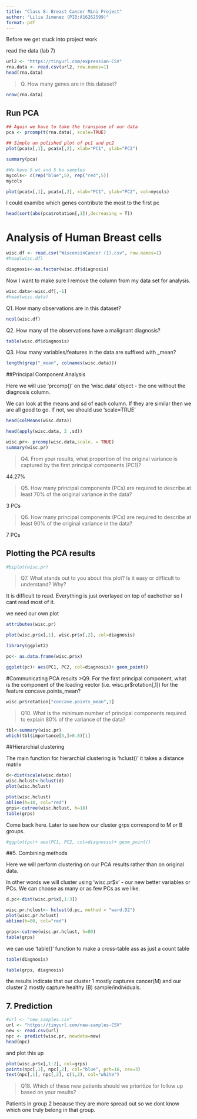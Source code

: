 ```yaml
---
title: "Class 8: Breast Cancer Mini Project"
author: "Lilia Jimenez (PID:A16262599)"
format: pdf
---
```


Before we get stuck into project work

read the data (lab 7)
```r
url2 <- "https://tinyurl.com/expression-CSV"
rna.data <- read.csv(url2, row.names=1)
head(rna.data)
```
>Q. How many genes are in this dataset?

```r
nrow(rna.data)
```


## Run PCA

```r
## Again we have to take the transpose of our data 
pca <- prcomp(t(rna.data), scale=TRUE)
 
## Simple un polished plot of pc1 and pc2
plot(pca$x[,1], pca$x[,2], xlab="PC1", ylab="PC2")
```

```r
summary(pca)
```


```r
#We have 5 wt and 5 ko samples
mycols<- c(rep("blue",5), rep("red",5))
mycols

plot(pca$x[,1], pca$x[,2], xlab="PC1", ylab="PC2", col=mycols)
```

I could examibe which genes contribute the most to the first pc

```r
head(sort(abs(pca$rotation[,1]),decreasing = T))
```

# Analysis of Human Breast cells

```r

wisc.df <- read.csv("WisconsinCancer (1).csv", row.names=1)
#head(wisc.df)

```
```r
diagnosis<-as.factor(wisc.df$diagnosis)
```

Now I want to make sure I remove the column from my data set for analysis.

```r
wisc.data<-wisc.df[,-1]
#head(wisc.data)
```

Q1. How many observations are in this dataset?

```r
ncol(wisc.df)
```

Q2. How many of the observations have a malignant diagnosis?

```r
table(wisc.df$diagnosis)
```

Q3. How many variables/features in the data are suffixed with _mean?

```r
length(grep("_mean", colnames(wisc.data)))

```


##Principal Component Analysis 

Here we will use 'prcomp()' on the 'wisc.data' object - the one without the diagnosis column. 

We can look at the means and sd of each column. If they are similar then we are all good to go. If not, we should use 'scale=TRUE'

```r
head(colMeans(wisc.data))
```

```r
head(apply(wisc.data, 2 ,sd))
```

```r
wisc.pr<- prcomp(wisc.data,scale. = TRUE)
summary(wisc.pr)
```

>Q4. From your results, what proportion of the original variance is captured by the first principal components (PC1)?

44.27%

>Q5. How many principal components (PCs) are required to describe at least 70% of the original variance in the data?

3 PCs

>Q6. How many principal components (PCs) are required to describe at least 90% of the original variance in the data?

7 PCs

## Plotting the PCA results

```r
#biplot(wisc.pr)
```

>Q7. What stands out to you about this plot? Is it easy or difficult to understand? Why?

It is difficult to read. Everything is just overlayed on top of eachother so I cant read most of it.


we need our own plot

```r
attributes(wisc.pr)
```

```r
plot(wisc.pr$x[,1], wisc.pr$x[,2], col=diagnosis)
```

```r
library(ggplot2)

pc<- as.data.frame(wisc.pr$x)

ggplot(pc)+ aes(PC1, PC2, col=diagnosis)+ geom_point()
```

#Communicating PCA results
>Q9. For the first principal component, what is the component of the loading vector (i.e. wisc.pr$rotation[,1]) for the feature concave.points_mean?

```r
wisc.pr$rotation["concave.points_mean",1]
```

>Q10. What is the minimum number of principal components required to explain 80% of the variance of the data?

```r
tbl<-summary(wisc.pr)
which(tbl$importance[3,]>0.8)[1]
```

##Hierarchial clustering

The main function for hierarchial clustering is 'hclust()' it takes a distance matrix

```r
d<-dist(scale(wisc.data))
wisc.hclust<-hclust(d)
plot(wisc.hclust)
```

```r
plot(wisc.hclust)
abline(h=18, col="red")
grps<-cutree(wisc.hclust, h=18)
table(grps)
```

Come back here. Later to see how our cluster grps correspond to M or B groups.

```r
#ggplot(pc)+ aes(PC1, PC2, col=diagnosis)+ geom_point()
```

##5. Combining methods

Here we will perform clustering on our PCA results rather than on original data.

In other words we will cluster using 'wisc.pr$x' - our new better variables or PCs. We can choose as many or as few PCs as we like.

```r
d.pc<-dist(wisc.pr$x[,1:3])

wisc.pr.hclust<- hclust(d.pc, method = "ward.D2")
plot(wisc.pr.hclust)
abline(h=80, col="red")
```

```r
grps<-cutree(wisc.pr.hclust, h=80)
table(grps)
```

we can use 'table()' function to make a cross-table ass as just a count table

```r
table(diagnosis)
```

```r
table(grps, diagnosis)
```

the results indicate that our cluster 1 mostly captures cancer(M)
and our cluster 2 mostly capture healthy (B) sample/individuals.

## 7. Prediction

```r
#url <- "new_samples.csv"
url <- "https://tinyurl.com/new-samples-CSV"
new <- read.csv(url)
npc <- predict(wisc.pr, newdata=new)
head(npc)
```

and plot this up
```r
plot(wisc.pr$x[,1:2], col=grps)
points(npc[,1], npc[,2], col="blue", pch=16, cex=3)
text(npc[,1], npc[,2], c(1,2), col="white")
```
>Q18. Which of these new patients should we prioritize for follow up based on your results?

Patients in group 2 because they are more spread out so we dont know which one truly belong in that group.